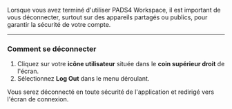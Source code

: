 Lorsque vous avez terminé d'utiliser PADS4 Workspace, il est important de vous déconnecter, surtout sur des appareils partagés ou publics, pour garantir la sécurité de votre compte.

***

### **Comment se déconnecter**

1. Cliquez sur votre **icône utilisateur** située dans le **coin supérieur droit** de l'écran.
2. Sélectionnez **Log Out** dans le menu déroulant.

Vous serez déconnecté en toute sécurité de l'application et redirigé vers l'écran de connexion.
